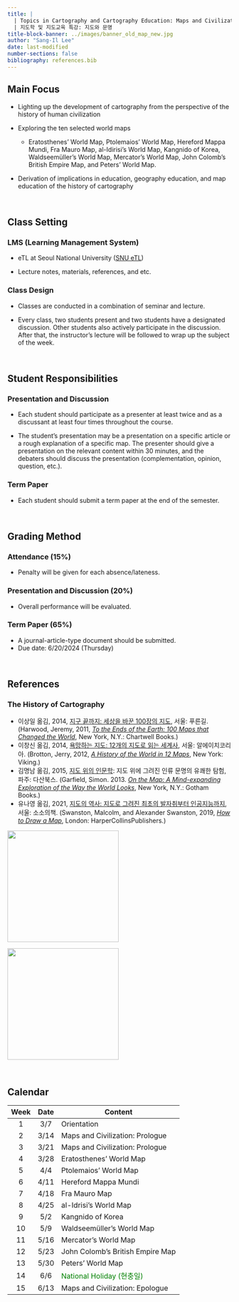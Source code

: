 ```yaml
---
title: |
  | Topics in Cartography and Cartography Education: Maps and Civilization
  | 지도학 및 지도교육 특강: 지도와 문명
title-block-banner: ../images/banner_old_map_new.jpg
author: "Sang-Il Lee"
date: last-modified
number-sections: false
bibliography: references.bib
---
```


## Main Focus

-   Lighting up the development of cartography from the perspective of the history of human civilization

-   Exploring the ten selected world maps

    -   Eratosthenes' World Map, Ptolemaios' World Map, Hereford Mappa Mundi, Fra Mauro Map, al-Idirisi's World Map, Kangnido of Korea, Waldseemüller's World Map, Mercator's World Map, John Colomb's British Empire Map, and Peters' World Map.

-   Derivation of implications in education, geography education, and map education of the history of cartography

<br>

## Class Setting

### LMS (Learning Management System)

-   eTL at Seoul National University ([SNU eTL](http://etl.snu.ac.kr/))

-   Lecture notes, materials, references, and etc.

### Class Design

-   Classes are conducted in a combination of seminar and lecture.

-   Every class, two students present and two students have a designated discussion. Other students also actively participate in the discussion. After that, the instructor's lecture will be followed to wrap up the subject of the week.

<br>

## Student Responsibilities

### Presentation and Discussion

-   Each student should participate as a presenter at least twice and as a discussant at least four times throughout the course.

-   The student's presentation may be a presentation on a specific article or a rough explanation of a specific map. The presenter should give a presentation on the relevant content within 30 minutes, and the debaters should discuss the presentation (complementation, opinion, question, etc.).

### Term Paper

-   Each student should submit a term paper at the end of the semester.

<br>

## Grading Method

### Attendance (15%)

-   Penalty will be given for each absence/lateness.

### Presentation and Discussion (20%)

-   Overall performance will be evaluated.

### Term Paper (65%)

-   A journal-article-type document should be submitted.
-   Due date: 6/20/2024 (Thursday)

<br>

## References

### The History of Cartography

-   이상일 옮김, 2014, [지구 끝까지: 세상을 바꾼 100장의 지도](https://www.yes24.com/Product/Goods/11772692), 서울: 푸른길. (Harwood, Jeremy, 2011, [*To the Ends of the Earth: 100 Maps that Changed the World*](https://www.amazon.com/Ends-Earth-Maps-Changed-World/dp/0785828982), New York, N.Y.: Chartwell Books.)
-   이창신 옮김, 2014, [욕망하는 지도: 12개의 지도로 읽는 세계사](https://www.yes24.com/Product/goods/12192777), 서울: 알에이치코리아. (Brotton, Jerry, 2012, [*A History of the World in 12 Maps*](https://www.amazon.com/History-World-12-Maps/dp/0143126024/ref=sr_1_1?crid=9UJLJ246IYSS&dib=eyJ2IjoiMSJ9.FY-MmIMOaa_OhpIKA0R7CHSpbeqP3wOtOFs1sSfDjxeQ8INh1JiJ-KQljiGWcA25hxz874-gObNXP3X5ux2xio52rPEJBPyZ7ZvLFDY0DDy8yLVU9scI67gu_NYK-0eK0EXvGAmeM6n4j8Vlbb5scmVYm88eBN25OVoCVQ_OnJwXaIQhrTFJBx88eP5I5jEQC0fdviI7qwn7JuLEicvdF9YVmfvRWbYyWu7okUNlW0A._mvJs7KogkSTGtuBdXenODFkqSV87AzIcwZwWisz9to&dib_tag=se&keywords=A+History+of+the+World+in+12+Maps&qid=1705823939&s=books&sprefix=a+history+of+the+world+in+12+maps%2Cstripbooks-intl-ship%2C217&sr=1-1), New York: Viking.)
-   김명남 옮김, 2015, [지도 위의 인문학](https://www.yes24.com/Product/Goods/23544580): 지도 위에 그려진 인류 문명의 유쾌한 탐험, 파주: 다산북스. (Garfield, Simon. 2013. [*On the Map: A Mind-expanding Exploration of the Way the World Looks*](https://www.amazon.com/Map-Mind-Expanding-Exploration-Notable-Adults/dp/1592407803/ref=sr_1_1?crid=3BJW1GMAX4YZ5&dib=eyJ2IjoiMSJ9.lQGK5iKst9YJ8yMba6Ck0TRUHjQNFMzmbWXLYoV6jo4Jk4J7_nKqqf7F2C6id3nHQltlEDYPQ39oLfK4oLqViqP1LTrmA66wA6jVbBRQOuQGWWx0Oxc72aDNdtS3WoQYNFIXZ-uyCrWncYV83Q2QjQ.FdwJlG7VbG8FpX75S9mLb0ynmr8fBli71VRD27DKD9U&dib_tag=se&keywords=On+the+Map%3A+A+Mind-expanding&qid=1705823976&s=books&sprefix=on+the+map+a+mind-expanding%2Cstripbooks-intl-ship%2C227&sr=1-1), New York, N.Y.: Gotham Books.)
-   유나영 옮김, 2021, [지도의 역사: 지도로 그려진 최초의 발자취부터 인공지능까지](https://www.yes24.com/Product/Goods/104227876), 서울: 소소의책. (Swanston, Malcolm, and Alexander Swanston, 2019, [*How to Draw a Map*](https://www.amazon.com/How-to-Draw-a-Map/dp/0008275793/ref=sr_1_2?crid=215Q9RNBMV48J&dib=eyJ2IjoiMSJ9.DnuLacSDTLpZaYAPmIRSfz7vy-o7UERC3fTszoV0jhEEr8FXT1cDbT--r7xxnZmYB4jZ9jM5FXcvOnYk7dr27Vdwek5pU12DGGcykFuM2X_j6nAY4mw-MTRjhnWhUhlFmwwhI1_wYiFLxTOKjNPgDir8_GI4bKClkI3i1X1VB7zrj-noPbUOtGDMQ6feMKFvkoQ__K7T43W7D6vm6qU_rIVRdw96W-Gf0G09zFuMPk0.Lev427xXvPEXInx4RTCdzXCKrE_a4wiR7-ffvepb5xA&dib_tag=se&keywords=How+to+Draw+a+Map&qid=1705824019&s=books&sprefix=how+to+draw+a+map%2Cstripbooks-intl-ship%2C223&sr=1-2), London: HarperCollinsPublishers.)

::: {layout="[40, -10, 40]" layout-valign="bottom"}
![](images/clipboard-1073289357.png){width="250"}

![](images/clipboard-284730669.jpeg){width="250"}
:::

<br>

## Calendar

| Week | Date | Content                                           |
|:----:|:----:|---------------------------------------------------|
|  1   | 3/7  | Orientation                                       |
|  2   | 3/14 | Maps and Civilization: Prologue                   |
|  3   | 3/21 | Maps and Civilization: Prologue                   |
|  4   | 3/28 | Eratosthenes' World Map                           |
|  5   | 4/4  | Ptolemaios' World Map                             |
|  6   | 4/11 | Hereford Mappa Mundi                              |
|  7   | 4/18 | Fra Mauro Map                                     |
|  8   | 4/25 | al-Idrisi's World Map                             |
|  9   | 5/2  | Kangnido of Korea                                 |
|  10  | 5/9  | Waldseemüller's World Map                         |
|  11  | 5/16 | Mercator's World Map                              |
|  12  | 5/23 | John Colomb's British Empire Map                  |
|  13  | 5/30 | Peters' World Map                                 |
|  14  | 6/6  | [National Holiday (현충일)]{style="color:green;"} |
|  15  | 6/13 | Maps and Civilization: Epologue                   |
